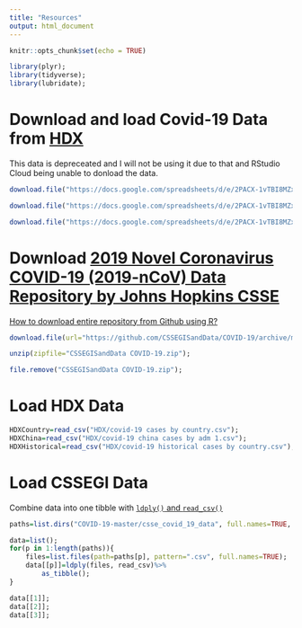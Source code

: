 ```yaml
---
title: "Resources"
output: html_document
---
```


```r
knitr::opts_chunk$set(echo = TRUE)
```

```r
library(plyr);
library(tidyverse);
library(lubridate);
```

# Download and load Covid-19 Data from [HDX](https://data.humdata.org/dataset/coronavirus-covid-19-cases-data-for-china-and-the-rest-of-the-world)

This data is depreceated and I will not be using it due to that and RStudio Cloud being unable to donload the data.
```r
download.file("https://docs.google.com/spreadsheets/d/e/2PACX-1vTBI8MZx7aNt8EjYqkeojTopZKwSYGWCSKUzyS9xobrS5Tfr9SQZ_4hrp3dv6bRGkHk2dld0wRrJIeV/pub?gid=0&single=true&output=csv", "HDX/covid-19 cases by country.csv");

download.file("https://docs.google.com/spreadsheets/d/e/2PACX-1vTBI8MZx7aNt8EjYqkeojTopZKwSYGWCSKUzyS9xobrS5Tfr9SQZ_4hrp3dv6bRGkHk2dld0wRrJIeV/pub?gid=32379430&single=true&output=csv", "HDX/covid-19 historical cases by country.csv");

download.file("https://docs.google.com/spreadsheets/d/e/2PACX-1vTBI8MZx7aNt8EjYqkeojTopZKwSYGWCSKUzyS9xobrS5Tfr9SQZ_4hrp3dv6bRGkHk2dld0wRrJIeV/pub?gid=406425546&single=true&output=csv", "HDX/covid-19 china cases by adm 1.csv");
```

# Download [2019 Novel Coronavirus COVID-19 (2019-nCoV) Data Repository by Johns Hopkins CSSE](https://github.com/CSSEGISandData/COVID-19)
[How to download entire repository from Github using R?](https://stackoverflow.com/questions/48612676/how-to-download-entire-repository-from-github-using-r/48614528)
```r
download.file(url="https://github.com/CSSEGISandData/COVID-19/archive/master.zip", "CSSEGISandData COVID-19.zip");

unzip(zipfile="CSSEGISandData COVID-19.zip");

file.remove("CSSEGISandData COVID-19.zip");
```

# Load HDX Data
```r
HDXCountry=read_csv("HDX/covid-19 cases by country.csv");
HDXChina=read_csv("HDX/covid-19 china cases by adm 1.csv");
HDXHistorical=read_csv("HDX/covid-19 historical cases by country.csv");
```

# Load CSSEGI Data
Combine data into one tibble with [`ldply()` and `read_csv()`](https://datascienceplus.com/how-to-import-multiple-csv-files-simultaneously-in-r-and-create-a-data-frame/)
```r
paths=list.dirs("COVID-19-master/csse_covid_19_data", full.names=TRUE, recursive=FALSE);

data=list();
for(p in 1:length(paths)){
	files=list.files(path=paths[p], pattern=".csv", full.names=TRUE);
	data[[p]]=ldply(files, read_csv)%>%
		as_tibble();
}
```

```r
data[[1]];
data[[2]];
data[[3]];
```